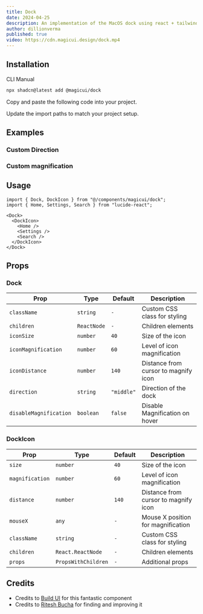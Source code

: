 ```yaml
---
title: Dock
date: 2024-04-25
description: An implementation of the MacOS dock using react + tailwindcss + framer motion
author: dillionverma
published: true
video: https://cdn.magicui.design/dock.mp4
---
```


<ComponentPreview name="dock-demo" />

## Installation

<Tabs defaultValue="cli">

<TabsList>
  <TabsTrigger value="cli">CLI</TabsTrigger>
  <TabsTrigger value="manual">Manual</TabsTrigger>
</TabsList>
<TabsContent value="cli">

```bash
npx shadcn@latest add @magicui/dock
```

</TabsContent>

<TabsContent value="manual">

<Steps>

<Step>Copy and paste the following code into your project.</Step>

<ComponentSource name="dock" />

<Step>Update the import paths to match your project setup.</Step>

</Steps>

</TabsContent>

</Tabs>

## Examples

### Custom Direction

<ComponentPreview name="dock-demo-2" />

### Custom magnification

<ComponentPreview name="dock-demo-3" />

## Usage

```tsx
import { Dock, DockIcon } from "@/components/magicui/dock";
import { Home, Settings, Search } from "lucide-react";
```

```tsx
<Dock>
  <DockIcon>
    <Home />
    <Settings />
    <Search />
  </DockIcon>
</Dock>
```

## Props

### Dock

| Prop                   | Type        | Default    | Description                          |
| ---------------------- | ----------- | ---------- | ------------------------------------ |
| `className`            | `string`    | `-`        | Custom CSS class for styling         |
| `children`             | `ReactNode` | `-`        | Children elements                    |
| `iconSize`             | `number`    | `40`       | Size of the icon                     |
| `iconMagnification`    | `number`    | `60`       | Level of icon magnification          |
| `iconDistance`         | `number`    | `140`      | Distance from cursor to magnify icon |
| `direction`            | `string`    | `"middle"` | Direction of the dock                |
| `disableMagnification` | `boolean`   | `false`    | Disable Magnification on hover       |

### DockIcon

| Prop            | Type                | Default | Description                          |
| --------------- | ------------------- | ------- | ------------------------------------ |
| `size`          | `number`            | `40`    | Size of the icon                     |
| `magnification` | `number`            | `60`    | Level of icon magnification          |
| `distance`      | `number`            | `140`   | Distance from cursor to magnify icon |
| `mouseX`        | `any`               | `-`     | Mouse X position for magnification   |
| `className`     | `string`            | `-`     | Custom CSS class for styling         |
| `children`      | `React.ReactNode`   | `-`     | Children elements                    |
| `props`         | `PropsWithChildren` | `-`     | Additional props                     |

## Credits

- Credits to [Build UI](https://buildui.com/recipes/magnified-dock) for this fantastic component
- Credits to [Ritesh Bucha](https://twitter.com/bucha_ritesh) for finding and improving it
